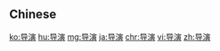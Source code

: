 {{also|導演}}
==Chinese==
{{zh-see|導演}}

[[ko:导演]]
[[hu:导演]]
[[mg:导演]]
[[ja:导演]]
[[chr:导演]]
[[vi:导演]]
[[zh:导演]]
